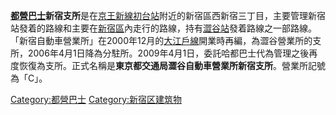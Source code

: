 {{RoughTranslation|ja:都営バス新宿支所}}
{{日本巴士營業所
| name = 都營巴士新宿支所
| img = Image:Tobus shinjuku-dept2007-1.jpg
| img_capt = 新宿支所外貌（山手通側出口）
| image_width = 250px
| nihongo = 都営バス新宿支所
| hiragana = とえいバスしんじゅくししょ
| romaji = Toeibasu-Shinjuku-shisho
| code = C
| location = [[東京都|東京都]][[新宿區|新宿區]][[西新宿三丁目|西新宿三丁目]]
| company = 東京都交通局（[[都營巴士|都營巴士]]）
| department = [[都營巴士澀谷營業所|澀谷營業所]]
| line = CH01、宿74、宿75、早81、澀88}}

'''[[都營巴士|都營巴士]]新宿支所'''是在[[京王新線|京王新線]][[初台站|初台站]]附近的新宿區西新宿三丁目，主要管理新宿站發着的路線和主要在[[新宿區|新宿區]]內走行的路線，持有[[澀谷站|澀谷站]]發着路線之一部路線。「新宿自動車營業所」在2000年12月的[[大江戶線|大江戶線]]開業時再編，為澀谷營業所的支所，2006年4月1日降為分駐所。2009年4月1日，委託哈都巴士代為管理之後再度恢復為支所。正式名稱是'''東京都交通局澀谷自動車營業所新宿支所'''。營業所記號為「C」。
{{東京都營交通}}
{{Portal bar|日本|東京|交通|城市軌道交通|企業}}
{{DEFAULTSORT:Toei Bus Shinjuku Shisho}}
[[Category:都營巴士|Category:都營巴士]]
[[Category:新宿区建筑物|Category:新宿区建筑物]]